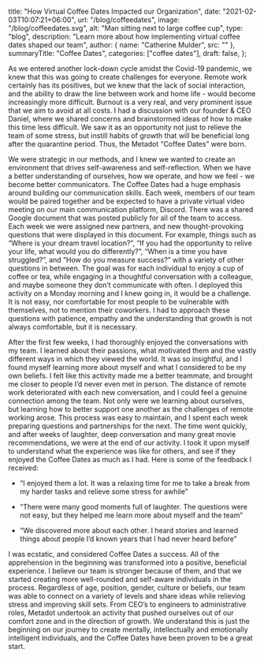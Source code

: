  title: "How Virtual Coffee Dates Impacted our Organization",
  date: "2021-02-03T10:07:21+06:00",
  url: "/blog/coffeedates",
  image: "/blog/coffeedates.svg",
  alt: "Man sitting next to large coffee cup",
  type: "blog",
  description:
    "Learn more about how implementing virtual coffee dates shaped our team",
  author: { name: "Catherine Mulder", src: "" },
  summaryTitle: "Coffee Dates",
  categories: ["coffee dates"],
  draft: false,
};

As we entered another lock-down cycle amidst the Covid-19 pandemic, we knew that this was going to create challenges for everyone. Remote work certainly has its positives, but we knew that the lack of social interaction, and the ability to draw the line between work and home life - would become increasingly more difficult. Burnout is a very real, and very prominent issue that we aim to avoid at all costs. I had a discussion with our founder & CEO Daniel, where we shared concerns and brainstormed ideas of how to make this time less difficult. We saw it as an opportunity not just to relieve the team of some stress, but instill habits of growth that will be beneficial long after the quarantine period. Thus, the Metadot “Coffee Dates” were born.

We were strategic in our methods, and I knew we wanted to create an environment that drives self-awareness and self-reflection. When we have a better understanding of ourselves, how we operate, and how we feel - we become better communicators. The Coffee Dates had a huge emphasis around building our communication skills. Each week, members of our team would be paired together and be expected to have a private virtual video meeting on our main communication platform, Discord. There was a shared Google document that was posted publicly for all of the team to access. Each week we were assigned new partners, and new thought-provoking questions that were displayed in this document. For example, things such as “Where is your dream travel location?”, “If you had the opportunity to relive your life, what would you do differently?”, “When is a time you have struggled?”, and “How do you measure success?” with a variety of other questions in between. The goal was for each individual to enjoy a cup of coffee or tea, while engaging in a thoughtful conversation with a colleague, and maybe someone they don’t communicate with often. I deployed this activity on a Monday morning and I knew going in, it would be a challenge. It is not easy, nor comfortable for most people to be vulnerable with themselves, not to mention their coworkers. I had to approach these questions with patience, empathy and the understanding that growth is not always comfortable, but it is necessary.

After the first few weeks, I had thoroughly enjoyed the conversations with my team. I learned about their passions, what motivated them and the vastly different ways in which they viewed the world. It was so insightful, and I found myself learning more about myself and what I considered to be my own beliefs. I felt like this activity made me a better teammate, and brought me closer to people I’d never even met in person. The distance of remote work deteriorated with each new conversation, and I could feel a genuine connection among the team. Not only were we learning about ourselves, but learning how to better support one another as the challenges of remote working arose. This process was easy to maintain, and I spent each week preparing questions and partnerships for the next. The time went quickly, and after weeks of laughter, deep conversation and many great movie recommendations, we were at the end of our activity.
I took it upon myself to understand what the experience was like for others, and see if they enjoyed the Coffee Dates as much as I had. Here is some of the feedback I received:

- “I enjoyed them a lot. It was a relaxing time for me to take a break from my harder tasks and relieve some stress for awhile”

- “There were many good moments full of laughter. The questions were not easy, but they helped me learn more about myself and the team”

- “We discovered more about each other. I heard stories and learned things about people I’d known years that I had never heard before”

I was ecstatic, and considered Coffee Dates a success. All of the apprehension in the beginning was transformed into a positive, beneficial experience. I believe our team is stronger because of them, and that we started creating more well-rounded and self-aware individuals in the process. Regardless of age, position, gender, culture or beliefs, our team was able to connect on a variety of levels and share ideas while relieving stress and improving skill sets. From CEO’s to engineers to administrative roles, Metadot undertook an activity that pushed ourselves out of our comfort zone and in the direction of growth. We understand this is just the beginning on our journey to create mentally, intellectually and emotionally intelligent individuals, and the Coffee Dates have been proven to be a great start.
